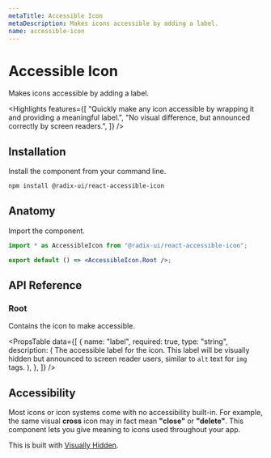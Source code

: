```yaml
---
metaTitle: Accessible Icon
metaDescription: Makes icons accessible by adding a label.
name: accessible-icon
---
```


# Accessible Icon

<Description>Makes icons accessible by adding a label.</Description>

<Highlights
	features={[
		"Quickly make any icon accessible by wrapping it and providing a meaningful label.",
		"No visual difference, but announced correctly by screen readers.",
	]}
/>

## Installation

Install the component from your command line.

```bash
npm install @radix-ui/react-accessible-icon
```

## Anatomy

Import the component.

```jsx
import * as AccessibleIcon from "@radix-ui/react-accessible-icon";

export default () => <AccessibleIcon.Root />;
```

## API Reference

### Root

Contains the icon to make accessible.

<PropsTable
	data={[
		{
			name: "label",
			required: true,
			type: "string",
			description: (
				<span>
					The accessible label for the icon. This label will be visually hidden
					but announced to screen reader users, similar to <Code>alt</Code> text
					for <Code>img</Code>
					tags.
				</span>
			),
		},
	]}
/>

## Accessibility

Most icons or icon systems come with no accessibility built-in. For example, the same visual **cross** icon may in fact mean **"close"** or **"delete"**. This component lets you give meaning to icons used throughout your app.

This is built with [Visually Hidden](../utilities/visually-hidden).
